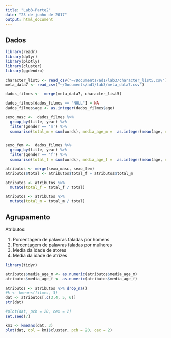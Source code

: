 ```yaml
---
title: "Lab3-Parte2"
date: "23 de junho de 2017"
output: html_document
---
```


## Dados

```r

library(readr)
library(dplyr)
library(plotly)
library(cluster)
library(ggdendro)

character_list5 <- read_csv("~/Documents/ad1/lab3/character_list5.csv")
meta_data7 <- read_csv("~/Documents/ad1/lab3/meta_data7.csv")

dados_filmes <-  merge(meta_data7, character_list5)

dados_filmes[dados_filmes == "NULL"] = NA
dados_filmes$age <- as.integer(dados_filmes$age)

sexo_masc <-  dados_filmes %>% 
  group_by(title, year) %>% 
  filter(gender == 'm') %>%
  summarise(total_m = sum(words), media_age_m =  as.integer(mean(age, na.rm=TRUE)))  

  
sexo_fem <-  dados_filmes %>% 
  group_by(title, year) %>% 
  filter(gender == 'f') %>%
  summarise(total_f = sum(words), media_age_f =  as.integer(mean(age, na.rm=TRUE)))  

atributos <- merge(sexo_masc, sexo_fem) 
atributos$total <- atributos$total_f + atributos$total_m 

atributos <- atributos %>% 
  mutate(total_f = total_f / total) 

atributos <- atributos %>% 
  mutate(total_m = total_m / total) 

```

## Agrupamento

Atributos:

1. Porcentagem de palavras faladas por homens
2. Porcentagem de palavras faladas por mulheres
3. Media da idade de atores
4. Media da idade de atrizes

```r
library(tidyr)

atributos$media_age_m <- as.numeric(atributos$media_age_m)
atributos$media_age_f <- as.numeric(atributos$media_age_f)

atributos <- atributos %>% drop_na()
#k <- kmeans(filmes, 3)
dat <- atributos[,c(3,4, 5, 6)]
str(dat)

#plot(dat, pch = 20, cex = 2)
set.seed(7)

km1 <- kmeans(dat, 3)
plot(dat, col = km1$cluster, pch = 20, cex = 2)
```
